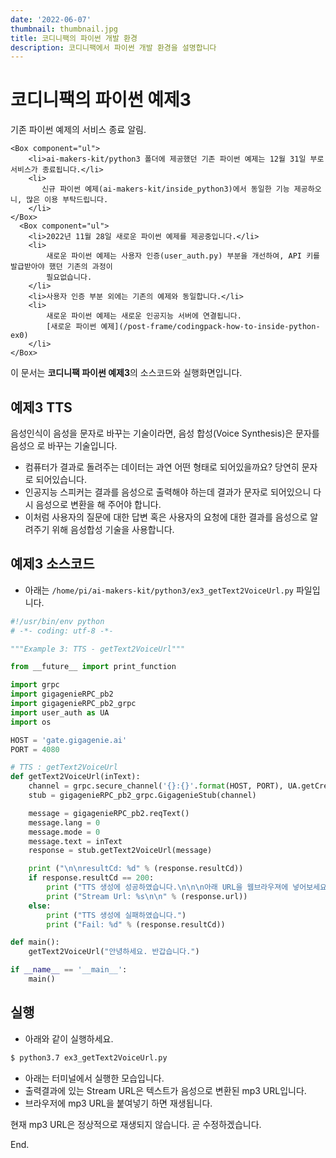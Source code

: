 ```yaml
---
date: '2022-06-07'
thumbnail: thumbnail.jpg
title: 코디니팩의 파이썬 개발 환경
description: 코디니팩에서 파이썬 개발 환경을 설명합니다
---
```


# 코디니팩의 파이썬 예제3

<MdxTextBox>
    <Box sx={{ color: 'secondary.main', fontWeight: 600, mb: 1 }}>기존 파이썬 예제의 서비스 종료 알림.</Box>

    <Box component="ul">
        <li>ai-makers-kit/python3 폴더에 제공했던 기존 파이썬 예제는 12월 31일 부로 서비스가 종료됩니다.</li>
        <li>
           신규 파이썬 예제(ai-makers-kit/inside_python3)에서 동일한 기능 제공하오니, 많은 이용 부탁드립니다.
        </li>
    </Box>
      <Box component="ul">
        <li>2022년 11월 28일 새로운 파이썬 예제를 제공중입니다.</li>
        <li>
            새로운 파이썬 예제는 사용자 인증(user_auth.py) 부분을 개선하여, API 키를 발급받아야 했던 기존의 과정이
            필요없습니다.
        </li>
        <li>사용자 인증 부분 외에는 기존의 예제와 동일합니다.</li>
        <li>
            새로운 파이썬 예제는 새로운 인공지능 서버에 연결됩니다.
            [새로운 파이썬 예제](/post-frame/codingpack-how-to-inside-python-ex0)
        </li>
    </Box>

</MdxTextBox>

<MdxTextBox>
    <Box sx={{ color: 'secondary.main', fontWeight: 600, mb: 1 }}>
        이 문서는 <b>코디니팩 파이썬 예제3</b>의 소스코드와 실행화면입니다.
    </Box>
</MdxTextBox>

## 예제3 TTS

음성인식이 음성을 문자로 바꾸는 기술이라면, 음성 합성(Voice Synthesis)은 문자를 음성으
로 바꾸는 기술입니다.

-   컴퓨터가 결과로 돌려주는 데이터는 과연 어떤 형태로 되어있을까요? 당연히 문자로 되어있습니다.
-   인공지능 스피커는 결과를 음성으로 출력해야 하는데 결과가 문자로 되어있으니
    다시 음성으로 변환을 해 주어야 합니다.
-   이처럼 사용자의 질문에 대한 답변 혹은 사용자의 요청에 대한 결과를 음성으로 알려주기 위해 음성합성 기술을 사용합니다.

<MdxImageView src="/images/codinypack-py/tts1.png" caption="TTS" transparentBg />

## 예제3 소스코드

-   아래는 `/home/pi/ai-makers-kit/python3/ex3_getText2VoiceUrl.py` 파일입니다.

```python
#!/usr/bin/env python
# -*- coding: utf-8 -*-

"""Example 3: TTS - getText2VoiceUrl"""

from __future__ import print_function

import grpc
import gigagenieRPC_pb2
import gigagenieRPC_pb2_grpc
import user_auth as UA
import os

HOST = 'gate.gigagenie.ai'
PORT = 4080

# TTS : getText2VoiceUrl
def getText2VoiceUrl(inText):
    channel = grpc.secure_channel('{}:{}'.format(HOST, PORT), UA.getCredentials())
    stub = gigagenieRPC_pb2_grpc.GigagenieStub(channel)

    message = gigagenieRPC_pb2.reqText()
    message.lang = 0
    message.mode = 0
    message.text = inText
    response = stub.getText2VoiceUrl(message)

    print ("\n\nresultCd: %d" % (response.resultCd))
    if response.resultCd == 200:
        print ("TTS 생성에 성공하였습니다.\n\n\n아래 URL을 웹브라우져에 넣어보세요.")
        print ("Stream Url: %s\n\n" % (response.url))
    else:
        print ("TTS 생성에 실패하였습니다.")
        print ("Fail: %d" % (response.resultCd))

def main():
    getText2VoiceUrl("안녕하세요. 반갑습니다.")

if __name__ == '__main__':
    main()

```

## 실행

-   아래와 같이 실행하세요.

```bash
$ python3.7 ex3_getText2VoiceUrl.py
```

-   아래는 터미널에서 실행한 모습입니다.
-   출력결과에 있는 Stream URL은 텍스트가 음성으로 변환된 mp3 URL입니다.
-   브라우저에 mp3 URL을 붙여넣기 하면 재생됩니다.
    <MdxImageView src="/images/codinypack-py/ex3_out1.png" caption="예제 실행" />

<MdxTextBox>
    <Box sx={{ color: 'secondary.main', fontWeight: 600, mb: 1 }}>
        현재 mp3 URL은 정상적으로 재생되지 않습니다. 곧 수정하겠습니다.
    </Box>
</MdxTextBox>

<PyExampleLinkBox exampleId="ex3" />

End.
